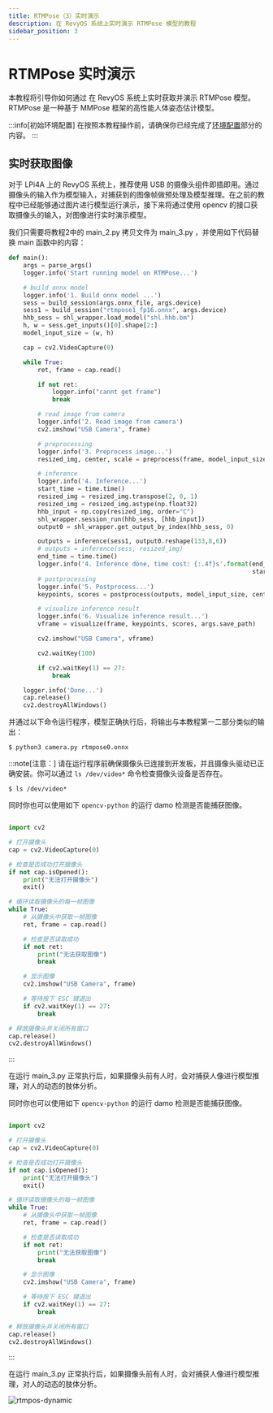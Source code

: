 ```yaml
---
title: RTMPose（3）实时演示
description: 在 RevyOS 系统上实时演示 RTMPose 模型的教程
sidebar_position: 3
---
```



# RTMPose 实时演示

本教程将引导你如何通过 在 RevyOS 系统上实时获取并演示 RTMPose 模型。RTMPose 是一种基于 MMPose 框架的高性能人体姿态估计模型。

:::info[初始环境配置]
在按照本教程操作前，请确保你已经完成了[环境配置](../../env)部分的内容。
:::

## 实时获取图像


对于 LPi4A 上的 RevyOS 系统上，推荐使用 USB 的摄像头组件即插即用。通过摄像头的输入作为模型输入，对捕获到的图像帧做预处理及模型推理。在之前的教程中已经能够通过图片进行模型运行演示，接下来将通过使用 opencv 的接口获取摄像头的输入，对图像进行实时演示模型。


我们只需要将教程2中的 main_2.py 拷贝文件为 main_3.py ，并使用如下代码替换 main 函数中的内容：


```python
def main():
    args = parse_args()
    logger.info('Start running model on RTMPose...')

    # build onnx model
    logger.info('1. Build onnx model ...')
    sess = build_session(args.onnx_file, args.device)
    sess1 = build_session("rtmpose1_fp16.onnx", args.device)
    hhb_sess = shl_wrapper.load_model("shl.hhb.bm")
    h, w = sess.get_inputs()[0].shape[2:]
    model_input_size = (w, h)

    cap = cv2.VideoCapture(0)

    while True:
        ret, frame = cap.read()

        if not ret:
            logger.info("cannt get frame")
            break

        # read image from camera
        logger.info('2. Read image from camera')
        cv2.imshow("USB Camera", frame)

        # preprocessing
        logger.info('3. Preprocess image...')
        resized_img, center, scale = preprocess(frame, model_input_size)

        # inference
        logger.info('4. Inference...')
        start_time = time.time()
        resized_img = resized_img.transpose(2, 0, 1)
        resized_img = resized_img.astype(np.float32)
        hhb_input = np.copy(resized_img, order="C")
        shl_wrapper.session_run(hhb_sess, [hhb_input])
        output0 = shl_wrapper.get_output_by_index(hhb_sess, 0)

        outputs = inference(sess1, output0.reshape(133,8,6))
        # outputs = inference(sess, resized_img)
        end_time = time.time()
        logger.info('4. Inference done, time cost: {:.4f}s'.format(end_time -
                                                                   start_time))
        # postprocessing
        logger.info('5. Postprocess...')
        keypoints, scores = postprocess(outputs, model_input_size, center, scale)

        # visualize inference result
        logger.info('6. Visualize inference result...')
        vframe = visualize(frame, keypoints, scores, args.save_path)

        cv2.imshow("USB Camera", vframe)

        cv2.waitKey(100)

        if cv2.waitKey(1) == 27:
            break

    logger.info('Done...')
    cap.release()
    cv2.destroyAllWindows()
```

并通过以下命令运行程序，模型正确执行后，将输出与本教程第一二部分类似的输出：

```shell-session
$ python3 camera.py rtmpose0.onnx
```

:::note[注意：]
请在运行程序前确保摄像头已连接到开发板，并且摄像头驱动已正确安装。你可以通过 `ls /dev/video*` 命令检查摄像头设备是否存在。
```shell-session
$ ls /dev/video*
```

同时你也可以使用如下 `opencv-python` 的运行 damo 检测是否能捕获图像。

```python

import cv2

# 打开摄像头
cap = cv2.VideoCapture(0)

# 检查是否成功打开摄像头
if not cap.isOpened():
    print("无法打开摄像头")
    exit()

# 循环读取摄像头的每一帧图像
while True:
    # 从摄像头中获取一帧图像
    ret, frame = cap.read()

    # 检查是否读取成功
    if not ret:
        print("无法获取图像")
        break

    # 显示图像
    cv2.imshow("USB Camera", frame)

    # 等待按下 ESC 键退出
    if cv2.waitKey(1) == 27:
        break

# 释放摄像头并关闭所有窗口
cap.release()
cv2.destroyAllWindows()
```
:::


在运行 main_3.py 正常执行后，如果摄像头前有人时，会对捕获人像进行模型推理，对人的动态的肢体分析。

同时你也可以使用如下 `opencv-python` 的运行 damo 检测是否能捕获图像。

```python

import cv2

# 打开摄像头
cap = cv2.VideoCapture(0)

# 检查是否成功打开摄像头
if not cap.isOpened():
    print("无法打开摄像头")
    exit()

# 循环读取摄像头的每一帧图像
while True:
    # 从摄像头中获取一帧图像
    ret, frame = cap.read()

    # 检查是否读取成功
    if not ret:
        print("无法获取图像")
        break

    # 显示图像
    cv2.imshow("USB Camera", frame)

    # 等待按下 ESC 键退出
    if cv2.waitKey(1) == 27:
        break

# 释放摄像头并关闭所有窗口
cap.release()
cv2.destroyAllWindows()
```
:::


在运行 main_3.py 正常执行后，如果摄像头前有人时，会对捕获人像进行模型推理，对人的动态的肢体分析。


![rtmpos-dynamic](/img/image-for-flash/rtmpose-dynamic.png)